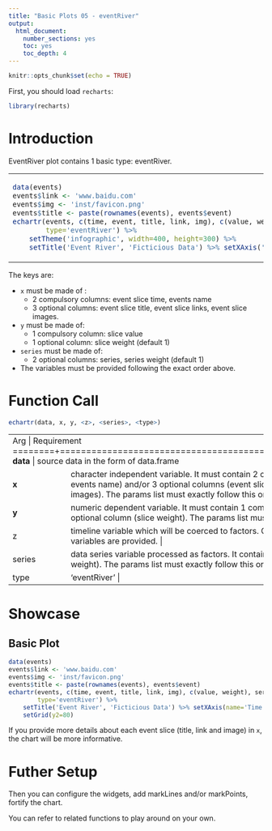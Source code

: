 ```yaml
---
title: "Basic Plots 05 - eventRiver"
output: 
  html_document: 
    number_sections: yes
    toc: yes
    toc_depth: 4
---
```


```r
knitr::opts_chunk$set(echo = TRUE)
```

First, you should load `recharts`:
```r
library(recharts)
```

# Introduction

EventRiver plot contains 1 basic type: eventRiver.

<table id='intro'>
<tr><td>
```r
data(events)
events$link <- 'www.baidu.com'
events$img <- 'inst/favicon.png'
events$title <- paste(rownames(events), events$event)
echartr(events, c(time, event, title, link, img), c(value, weight), series, 
        type='eventRiver') %>% 
    setTheme('infographic', width=400, height=300) %>% 
    setTitle('Event River', 'Ficticious Data') %>% setXAxis('Time')
```
</td>
<td>
</table>

The keys are:

- `x` must be made of :
    - 2 compulsory columns: event slice time, events name
    - 3 optional columns: event slice title, event slice links, event slice images.
- `y` must be made of:
    - 1 compulsory column: slice value
    - 1 optional column: slice weight (default 1)
- `series` must be made of:
    - 2 optional columns: series, series weight (default 1)
- The variables must be provided following the exact order above.

# Function Call

```r
echartr(data, x, y, <z>, <series>, <type>)
```

+--------+--------------------------------------------------------------------+
| Arg    |  Requirement                                                       |
+========+====================================================================+
| **data** | source data in the form of data.frame                            |
+--------+--------------------------------------------------------------------+
| **x**  | character independent variable. It must contain 2 compulsory columns (event slice time, events name) and/or 3 optional columns (event slice title, event slice links, event slice images). The params list must exactly follow this order. |
+--------+--------------------------------------------------------------------+
| **y**  | numeric dependent variable. It must contain 1 compulsory column (slice value) and/or 1 optional column (slice weight). The params list must exactly follow this order. |
+--------+--------------------------------------------------------------------+
|  z     | timeline variable which will be coerced to factors. Only the first one is accepted if multiple variables are provided. |
+--------+--------------------------------------------------------------------+
| series | data series variable processed as factors. It contains 2 optional columns (series, series weight). The params list must exactly follow this order. |
+--------+--------------------------------------------------------------------+
| type   | 'eventRiver' |
+--------+--------------------------------------------------------------------+


# Showcase

## Basic Plot

```r
data(events)
events$link <- 'www.baidu.com'
events$img <- 'inst/favicon.png'
events$title <- paste(rownames(events), events$event)
echartr(events, c(time, event, title, link, img), c(value, weight), series, 
        type='eventRiver') %>% 
    setTitle('Event River', 'Ficticious Data') %>% setXAxis(name='Time') %>%
    setGrid(y2=80)
```

If you provide more details about each event slice (title, link and image) in `x`, the chart will be more informative.

# Futher Setup

Then you can configure the widgets, add markLines and/or markPoints, fortify the chart.

You can refer to related functions to play around on your own.

